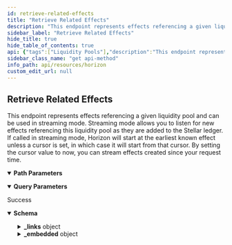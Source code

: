 ```yaml
---
id: retrieve-related-effects
title: "Retrieve Related Effects"
description: "This endpoint represents effects referencing a given liquidity pool and can be used in streaming mode. Streaming mode allows you to listen for new effects referencing this liquidity pool as they are added to the Stellar ledger. If called in streaming mode, Horizon will start at the earliest known effect unless a cursor is set, in which case it will start from that cursor. By setting the cursor value to now, you can stream effects created since your request time."
sidebar_label: "Retrieve Related Effects"
hide_title: true
hide_table_of_contents: true
api: {"tags":["Liquidity Pools"],"description":"This endpoint represents effects referencing a given liquidity pool and can be used in streaming mode. Streaming mode allows you to listen for new effects referencing this liquidity pool as they are added to the Stellar ledger. If called in streaming mode, Horizon will start at the earliest known effect unless a cursor is set, in which case it will start from that cursor. By setting the cursor value to now, you can stream effects created since your request time.","operationId":"RetrieveRelatedEffects","parameters":[{"name":"liquidity_pool_id","in":"path","required":true,"description":"A unique identifier for this liquidity pool."},{"name":"cursor","in":"query","required":false,"description":"A number that points to a specific location in a collection of responses and is pulled from the paging_token value of a record.","schema":{"type":"integer","example":6606617478959105}},{"name":"order","in":"query","required":false,"description":"A designation of the order in which records should appear. Options include asc (ascending) or desc (descending). If this argument isn’t set, it defaults to asc.","schema":{"type":"string","enum":["asc","desc"]}},{"name":"limit","in":"query","required":false,"description":"The maximum number of records returned. The limit can range from 1 to 200 - an upper limit that is hardcoded in Horizon for performance reasons. If this argument isn’t designated, it defaults to 10.","schema":{"type":"integer","example":10}}],"x-supports-streaming":true,"responses":{"200":{"description":"Success","content":{"application/json":{"schema":{"allOf":[{"type":"object","properties":{"_links":{"type":"object","properties":{"self":{"type":"object","properties":{"href":{"type":"string","format":"link"},"templated":{"type":"boolean"}},"required":["href"],"title":"link"},"next":{"type":"object","properties":{"href":{"type":"string","format":"link"},"templated":{"type":"boolean"}},"required":["href"],"title":"link"},"prev":{"type":"object","properties":{"href":{"type":"string","format":"link"},"templated":{"type":"boolean"}},"required":["href"],"title":"link"}}}},"title":"Links"},{"type":"object","properties":{"_embedded":{"type":"object","properties":{"records":{"type":"array","items":{"type":"object","properties":{"_links":{"type":"object","properties":{"operation":{"type":"object","properties":{"href":{"type":"string","format":"link"},"templated":{"type":"boolean"}},"required":["href"],"title":"link"},"succeeds":{"type":"object","properties":{"href":{"type":"string","format":"link"},"templated":{"type":"boolean"}},"required":["href"],"title":"link"},"precedes":{"type":"object","properties":{"href":{"type":"string","format":"link"},"templated":{"type":"boolean"}},"required":["href"],"title":"link"}}},"id":{"type":"string","title":"id"},"paging_token":{"type":"string","title":"paging_token"},"account":{"type":"string","pattern":"G[A-Z0-9]{55}","title":"address"},"type":{"type":"string","enum":["Account Created","Account Removed","Account Credited","Account Debited","Account Thresholds Updated","Account Home Domain Updated","Account Flags Updated","Account Inflation Destination Updated","Signer Created","Signer Removed","Signer Updated","Trustline Created","Trustline Removed","Trustline Updated","Trustline Authorized","Trustline Deauthorized","Offer Created","Offer Removed","Offer Updated","Trade","Data Created","Data Removed","Data Updated","Claimable Balance Created","Claimable Balance Claimant Created","Claimable Balance Claimed","Account Sponsorship Created","Account Sponsorship Updated","Account Sponsorship Removed","Trustline Sponsorship Created","Trustline Sponsorship Updated","Trustline Sponsorship Removed","Account Data Sponsorship Created","Account Data Sponsorship Updated","Account Data Sponsorship Removed","Claimable Balance Sponsorship Created","Claimable Balance Sponsorship Updated","Claimable Balance Sponsorship Removed","Account Signer Sponsorship Created","Account Signer Sponsorship Updated","Account Signer Sponsorship Removed","Liquidity Pool Created","Liquidity Pool Removed","Liquidity Pool Revoked","Liquidity Pool Deposited","Liquidity Pool Withdraw","Liquidity Pool Trade","Sequence Bumped"]},"type_i":{"type":"number","example":1},"created_at":{"type":"string"}}}}},"required":["id","paging_token","account","type","type_i","created_at"]}},"title":"Effect"}]},"examples":{"RetrieveRelatedEffects":{"value":{"_links":{"self":{"href":"https://horizon.stellar.org/liquidity_pools/67260c4c1807b262ff851b0a3fe141194936bb0215b2f77447f1df11998eabb9/effects?cursor=&order=asc"},"next":{"href":"https://horizon.stellar.org/liquidity_pools/67260c4c1807b262ff851b0a3fe141194936bb0215b2f77447f1df11998eabb9/effects?cursor=120192370561220608&order=asc"},"prev":{"href":"https://horizon.stellar.org/liquidity_pools/67260c4c1807b262ff851b0a3fe141194936bb0215b2f77447f1df11998eabb9/effects?cursor=120192344791343104&order=desc"}},"_embedded":{"records":[{"_links":{"operation":{"href":"https://horizon.stellar.org/operations/3849085266190337"},"succeeds":{"href":"https://horizon.stellar.org/effects?order=desc&cursor=3849085266190337-1"},"precedes":{"href":"https://horizon.stellar.org/effects?order=asc&cursor=3849085266190337-1"}},"id":"0000000012884905986-0000000001","paging_token":"12884905986-2","account":"GAAZI4TCR3TY5OJHCTJC2A4QSY6CJWJH5IAJTGKIN2ER7LBNVKOCCWN7","type":"liquidity_pool_deposited","type_i":81,"created_at":"2021-11-18T03:15:54Z","liquidity_pool":{"id":"67260c4c1807b262ff851b0a3fe141194936bb0215b2f77447f1df11998eabb9","fee_bp":30,"type":"constant_product","total_trustlines":"300","total_shares":"5000","reserves":[{"amount":"1000.0000005","asset":"EURT:GAP5LETOV6YIE62YAM56STDANPRDO7ZFDBGSNHJQIYGGKSMOZAHOOS2S"},{"amount":"2000.0000000","asset":"PHP:GBUQWP3BOUZX34TOND2QV7QQ7K7VJTG6VSE7WMLBTMDJLLAW7YKGU6EP"}]},"reserves_deposited":[{"asset":"EURT:GAP5LETOV6YIE62YAM56STDANPRDO7ZFDBGSNHJQIYGGKSMOZAHOOS2S","amount":"2378.0000005"},{"asset":"PHP:GBUQWP3BOUZX34TOND2QV7QQ7K7VJTG6VSE7WMLBTMDJLLAW7YKGU6EP","amount":"983.0000005"}],"shares_received":"1000"},{"id":"0000000012884905986-0000000002","paging_token":"12884905986-2","account":"GAAZI4TCR3TY5OJHCTJC2A4QSY6CJWJH5IAJTGKIN2ER7LBNVKOCCWN7","type":"liquidity_pool_withdrew","type_i":82,"created_at":"2021-11-18T03:15:54Z","liquidity_pool":{"id":"67260c4c1807b262ff851b0a3fe141194936bb0215b2f77447f1df11998eabb9","fee_bp":30,"type":"constant_product","total_trustlines":"299","total_shares":"4000","reserves":[{"amount":"7.0000005","asset":"EURT:GAP5LETOV6YIE62YAM56STDANPRDO7ZFDBGSNHJQIYGGKSMOZAHOOS2S"},{"amount":"1.0000000","asset":"PHP:GBUQWP3BOUZX34TOND2QV7QQ7K7VJTG6VSE7WMLBTMDJLLAW7YKGU6EP"}]},"reserves_received":[{"asset":"EURT:GAP5LETOV6YIE62YAM56STDANPRDO7ZFDBGSNHJQIYGGKSMOZAHOOS2S","amount":"2478.0000005"},{"asset":"PHP:GBUQWP3BOUZX34TOND2QV7QQ7K7VJTG6VSE7WMLBTMDJLLAW7YKGU6EP","amount":"993.0000005"}],"shares_redeemed":"1000"},{"id":"0000000012884905986-0000000003","paging_token":"12884905986-2","account":"GAAZI4TCR3TY5OJHCTJC2A4QSY6CJWJH5IAJTGKIN2ER7LBNVKOCCWN7","type":"liquidity_pool_trade","type_i":83,"created_at":"2021-11-18T03:15:54Z","liquidity_pool":{"id":"67260c4c1807b262ff851b0a3fe141194936bb0215b2f77447f1df11998eabb9","fee_bp":30,"type":"constant_product","total_trustlines":"300","total_shares":"5000","reserves":[{"amount":"1000.0000005","asset":"EURT:GAP5LETOV6YIE62YAM56STDANPRDO7ZFDBGSNHJQIYGGKSMOZAHOOS2S"},{"amount":"2000.0000000","asset":"PHP:GBUQWP3BOUZX34TOND2QV7QQ7K7VJTG6VSE7WMLBTMDJLLAW7YKGU6EP"}]},"sold":{"asset":"PHP:GBUQWP3BOUZX34TOND2QV7QQ7K7VJTG6VSE7WMLBTMDJLLAW7YKGU6EP","amount":"983.0000005"},"bought":{"asset":"EURT:GAP5LETOV6YIE62YAM56STDANPRDO7ZFDBGSNHJQIYGGKSMOZAHOOS2S","amount":"2378.0000005"}},{"id":"0000000012884905986-0000000004","paging_token":"12884905986-2","account":"GAAZI4TCR3TY5OJHCTJC2A4QSY6CJWJH5IAJTGKIN2ER7LBNVKOCCWN7","type":"liquidity_pool_created","type_i":84,"created_at":"2021-11-18T03:15:54Z","liquidity_pool":{"id":"67260c4c1807b262ff851b0a3fe141194936bb0215b2f77447f1df11998eabb9","fee_bp":30,"type":"constant_product","total_trustlines":"1","total_shares":"0","reserves":[{"amount":"0","asset":"EURT:GAP5LETOV6YIE62YAM56STDANPRDO7ZFDBGSNHJQIYGGKSMOZAHOOS2S"},{"amount":"0","asset":"PHP:GBUQWP3BOUZX34TOND2QV7QQ7K7VJTG6VSE7WMLBTMDJLLAW7YKGU6EP"}]}},{"id":"0000000012884905986-0000000005","paging_token":"12884905986-2","account":"GAAZI4TCR3TY5OJHCTJC2A4QSY6CJWJH5IAJTGKIN2ER7LBNVKOCCWN7","type":"liquidity_pool_removed","type_i":85,"created_at":"2021-11-18T03:15:54Z","liquidity_pool_id":"67260c4c1807b262ff851b0a3fe141194936bb0215b2f77447f1df11998eabb9"},{"id":"0000000012884905986-0000000006","paging_token":"12884905986-2","account":"GAAZI4TCR3TY5OJHCTJC2A4QSY6CJWJH5IAJTGKIN2ER7LBNVKOCCWN7","type":"liquidity_pool_revoked","type_i":86,"created_at":"2021-11-18T03:15:54Z","liquidity_pool":{"id":"67260c4c1807b262ff851b0a3fe141194936bb0215b2f77447f1df11998eabb9","fee_bp":30,"type":"constant_product","total_trustlines":"299","total_shares":"4000","reserves":[{"amount":"7.0000005","asset":"EURT:GAP5LETOV6YIE62YAM56STDANPRDO7ZFDBGSNHJQIYGGKSMOZAHOOS2S"},{"amount":"1.0000000","asset":"PHP:GBUQWP3BOUZX34TOND2QV7QQ7K7VJTG6VSE7WMLBTMDJLLAW7YKGU6EP"}]},"reserves_revoked":[{"asset":"EURT:GAP5LETOV6YIE62YAM56STDANPRDO7ZFDBGSNHJQIYGGKSMOZAHOOS2S","amount":"2478.0000005","claimable_balance_id":"idcbd1234"},{"asset":"PHP:GBUQWP3BOUZX34TOND2QV7QQ7K7VJTG6VSE7WMLBTMDJLLAW7YKGU6EP","amount":"993.0000005","claimable_balance_id":"cbid1235"}],"shares_revoked":"1000"},{"id":"0000000012884905986-0000000007","paging_token":"157639717969326081-1","account":"GBBWI7TEVQBPEUXKYNGI3GBAH7EHFEREONKK3UK56ZSLJIDIYHQJCVSG","type":"trustline_created","type_i":20,"created_at":"2021-08-04T20:01:24Z","asset_type":"liquidity_pool_shares","liquidity_pool_id":"67260c4c1807b262ff851b0a3fe141194936bb0215b2f77447f1df11998eabb9","limit":"1000"},{"id":"0000000012884905986-0000000008","paging_token":"157639717969326081-1","account":"GBBWI7TEVQBPEUXKYNGI3GBAH7EHFEREONKK3UK56ZSLJIDIYHQJCVSG","type":"trustline_updated","type_i":22,"created_at":"2021-08-04T20:01:24Z","asset_type":"liquidity_pool_shares","liquidity_pool_id":"67260c4c1807b262ff851b0a3fe141194936bb0215b2f77447f1df11998eabb9","limit":"2000"},{"id":"0000000012884905986-0000000009","paging_token":"157639717969326081-1","account":"GBBWI7TEVQBPEUXKYNGI3GBAH7EHFEREONKK3UK56ZSLJIDIYHQJCVSG","type":"trustline_removed","type_i":21,"created_at":"2021-08-04T20:01:24Z","asset_type":"liquidity_pool_shares","liquidity_pool_id":"67260c4c1807b262ff851b0a3fe141194936bb0215b2f77447f1df11998eabb9","limit":"0.0000000"}]}}}}}}}},"extensions":[{"key":"x-supports-streaming","value":true}],"method":"get","path":"/liquidity_pools/{liquidity_pool_id}/effects","servers":[{"url":"https://horizon.stellar.org","description":"The main network"},{"url":"https://horizon-testnet.stellar.org","description":"The test network"}],"info":{"title":"Horizon","version":"0.0.1"},"postman":{"name":"Retrieve Related Effects","description":{"content":"This endpoint represents effects referencing a given liquidity pool and can be used in streaming mode. Streaming mode allows you to listen for new effects referencing this liquidity pool as they are added to the Stellar ledger. If called in streaming mode, Horizon will start at the earliest known effect unless a cursor is set, in which case it will start from that cursor. By setting the cursor value to now, you can stream effects created since your request time.","type":"text/plain"},"url":{"path":["liquidity_pools",":liquidity_pool_id","effects"],"host":["{{baseUrl}}"],"query":[{"disabled":false,"description":{"content":"A number that points to a specific location in a collection of responses and is pulled from the paging_token value of a record.","type":"text/plain"},"key":"cursor","value":""},{"disabled":false,"description":{"content":"A designation of the order in which records should appear. Options include asc (ascending) or desc (descending). If this argument isn’t set, it defaults to asc.","type":"text/plain"},"key":"order","value":""},{"disabled":false,"description":{"content":"The maximum number of records returned. The limit can range from 1 to 200 - an upper limit that is hardcoded in Horizon for performance reasons. If this argument isn’t designated, it defaults to 10.","type":"text/plain"},"key":"limit","value":""}],"variable":[{"disabled":false,"description":{"content":"(Required) A unique identifier for this liquidity pool.","type":"text/plain"},"type":"any","value":"","key":"liquidity_pool_id"}]},"header":[{"key":"Accept","value":"application/json"}],"method":"GET"}}
sidebar_class_name: "get api-method"
info_path: api/resources/horizon
custom_edit_url: null
---
```



## Retrieve Related Effects



This endpoint represents effects referencing a given liquidity pool and can be used in streaming mode. Streaming mode allows you to listen for new effects referencing this liquidity pool as they are added to the Stellar ledger. If called in streaming mode, Horizon will start at the earliest known effect unless a cursor is set, in which case it will start from that cursor. By setting the cursor value to now, you can stream effects created since your request time.

<details style={{"marginBottom":"1rem"}} data-collapsed={false} open={true}><summary style={{}}><strong>Path Parameters</strong></summary><div><ul><ParamsItem className={"paramsItem"} param={{"name":"liquidity_pool_id","in":"path","required":true,"description":"A unique identifier for this liquidity pool."}}></ParamsItem></ul></div></details><details style={{"marginBottom":"1rem"}} data-collapsed={false} open={true}><summary style={{}}><strong>Query Parameters</strong></summary><div><ul><ParamsItem className={"paramsItem"} param={{"name":"cursor","in":"query","required":false,"description":"A number that points to a specific location in a collection of responses and is pulled from the paging_token value of a record.","schema":{"type":"integer","example":6606617478959105}}}></ParamsItem><ParamsItem className={"paramsItem"} param={{"name":"order","in":"query","required":false,"description":"A designation of the order in which records should appear. Options include asc (ascending) or desc (descending). If this argument isn’t set, it defaults to asc.","schema":{"type":"string","enum":["asc","desc"]}}}></ParamsItem><ParamsItem className={"paramsItem"} param={{"name":"limit","in":"query","required":false,"description":"The maximum number of records returned. The limit can range from 1 to 200 - an upper limit that is hardcoded in Horizon for performance reasons. If this argument isn’t designated, it defaults to 10.","schema":{"type":"integer","example":10}}}></ParamsItem></ul></div></details><div><ApiTabs><TabItem label={"200"} value={"200"}><div>

Success

</div><div><MimeTabs schemaType={"response"}><TabItem label={"application/json"} value={"application/json"}><SchemaTabs><TabItem label={"Schema"} value={"Schema"}><details style={{}} data-collapsed={false} open={true}><summary style={{"textAlign":"left"}}><strong>Schema</strong></summary><div style={{"textAlign":"left","marginLeft":"1rem"}}></div><ul style={{"marginLeft":"1rem"}}><SchemaItem collapsible={true} className={"schemaItem"}><details style={{}}><summary style={{}}><strong>_links</strong><span style={{"opacity":"0.6"}}> object</span></summary><div style={{"marginLeft":"1rem"}}><SchemaItem collapsible={true} className={"schemaItem"}><details style={{}}><summary style={{}}><strong>self</strong><span style={{"opacity":"0.6"}}> object</span></summary><div style={{"marginLeft":"1rem"}}><SchemaItem collapsible={false} name={"href"} required={true} schemaName={"link"} qualifierMessage={undefined} schema={{"type":"string","format":"link"}}></SchemaItem><SchemaItem collapsible={false} name={"templated"} required={false} schemaName={"boolean"} qualifierMessage={undefined} schema={{"type":"boolean"}}></SchemaItem></div></details></SchemaItem><SchemaItem collapsible={true} className={"schemaItem"}><details style={{}}><summary style={{}}><strong>next</strong><span style={{"opacity":"0.6"}}> object</span></summary><div style={{"marginLeft":"1rem"}}><SchemaItem collapsible={false} name={"href"} required={true} schemaName={"link"} qualifierMessage={undefined} schema={{"type":"string","format":"link"}}></SchemaItem><SchemaItem collapsible={false} name={"templated"} required={false} schemaName={"boolean"} qualifierMessage={undefined} schema={{"type":"boolean"}}></SchemaItem></div></details></SchemaItem><SchemaItem collapsible={true} className={"schemaItem"}><details style={{}}><summary style={{}}><strong>prev</strong><span style={{"opacity":"0.6"}}> object</span></summary><div style={{"marginLeft":"1rem"}}><SchemaItem collapsible={false} name={"href"} required={true} schemaName={"link"} qualifierMessage={undefined} schema={{"type":"string","format":"link"}}></SchemaItem><SchemaItem collapsible={false} name={"templated"} required={false} schemaName={"boolean"} qualifierMessage={undefined} schema={{"type":"boolean"}}></SchemaItem></div></details></SchemaItem></div></details></SchemaItem><SchemaItem collapsible={true} className={"schemaItem"}><details style={{}}><summary style={{}}><strong>_embedded</strong><span style={{"opacity":"0.6"}}> object</span></summary><div style={{"marginLeft":"1rem"}}><SchemaItem collapsible={true} className={"schemaItem"}><details style={{}}><summary style={{}}><strong>records</strong><span style={{"opacity":"0.6"}}> object[]</span></summary><div style={{"marginLeft":"1rem"}}><li><div style={{"fontSize":"var(--ifm-code-font-size)","opacity":"0.6","marginLeft":"-.5rem","paddingBottom":".5rem"}}>Array [</div></li><SchemaItem collapsible={true} className={"schemaItem"}><details style={{}}><summary style={{}}><strong>_links</strong><span style={{"opacity":"0.6"}}> object</span></summary><div style={{"marginLeft":"1rem"}}><SchemaItem collapsible={true} className={"schemaItem"}><details style={{}}><summary style={{}}><strong>operation</strong><span style={{"opacity":"0.6"}}> object</span></summary><div style={{"marginLeft":"1rem"}}><SchemaItem collapsible={false} name={"href"} required={true} schemaName={"link"} qualifierMessage={undefined} schema={{"type":"string","format":"link"}}></SchemaItem><SchemaItem collapsible={false} name={"templated"} required={false} schemaName={"boolean"} qualifierMessage={undefined} schema={{"type":"boolean"}}></SchemaItem></div></details></SchemaItem><SchemaItem collapsible={true} className={"schemaItem"}><details style={{}}><summary style={{}}><strong>succeeds</strong><span style={{"opacity":"0.6"}}> object</span></summary><div style={{"marginLeft":"1rem"}}><SchemaItem collapsible={false} name={"href"} required={true} schemaName={"link"} qualifierMessage={undefined} schema={{"type":"string","format":"link"}}></SchemaItem><SchemaItem collapsible={false} name={"templated"} required={false} schemaName={"boolean"} qualifierMessage={undefined} schema={{"type":"boolean"}}></SchemaItem></div></details></SchemaItem><SchemaItem collapsible={true} className={"schemaItem"}><details style={{}}><summary style={{}}><strong>precedes</strong><span style={{"opacity":"0.6"}}> object</span></summary><div style={{"marginLeft":"1rem"}}><SchemaItem collapsible={false} name={"href"} required={true} schemaName={"link"} qualifierMessage={undefined} schema={{"type":"string","format":"link"}}></SchemaItem><SchemaItem collapsible={false} name={"templated"} required={false} schemaName={"boolean"} qualifierMessage={undefined} schema={{"type":"boolean"}}></SchemaItem></div></details></SchemaItem></div></details></SchemaItem><SchemaItem collapsible={false} name={"id"} required={false} schemaName={"id"} qualifierMessage={undefined} schema={{"type":"string","title":"id"}}></SchemaItem><SchemaItem collapsible={false} name={"paging_token"} required={false} schemaName={"paging_token"} qualifierMessage={undefined} schema={{"type":"string","title":"paging_token"}}></SchemaItem><SchemaItem collapsible={false} name={"account"} required={false} schemaName={"address"} qualifierMessage={"**Possible values:** Value must match regular expression `G[A-Z0-9]{55}`"} schema={{"type":"string","pattern":"G[A-Z0-9]{55}","title":"address"}}></SchemaItem><SchemaItem collapsible={false} name={"type"} required={false} schemaName={"string"} qualifierMessage={"**Possible values:** [`Account Created`, `Account Removed`, `Account Credited`, `Account Debited`, `Account Thresholds Updated`, `Account Home Domain Updated`, `Account Flags Updated`, `Account Inflation Destination Updated`, `Signer Created`, `Signer Removed`, `Signer Updated`, `Trustline Created`, `Trustline Removed`, `Trustline Updated`, `Trustline Authorized`, `Trustline Deauthorized`, `Offer Created`, `Offer Removed`, `Offer Updated`, `Trade`, `Data Created`, `Data Removed`, `Data Updated`, `Claimable Balance Created`, `Claimable Balance Claimant Created`, `Claimable Balance Claimed`, `Account Sponsorship Created`, `Account Sponsorship Updated`, `Account Sponsorship Removed`, `Trustline Sponsorship Created`, `Trustline Sponsorship Updated`, `Trustline Sponsorship Removed`, `Account Data Sponsorship Created`, `Account Data Sponsorship Updated`, `Account Data Sponsorship Removed`, `Claimable Balance Sponsorship Created`, `Claimable Balance Sponsorship Updated`, `Claimable Balance Sponsorship Removed`, `Account Signer Sponsorship Created`, `Account Signer Sponsorship Updated`, `Account Signer Sponsorship Removed`, `Liquidity Pool Created`, `Liquidity Pool Removed`, `Liquidity Pool Revoked`, `Liquidity Pool Deposited`, `Liquidity Pool Withdraw`, `Liquidity Pool Trade`, `Sequence Bumped`]"} schema={{"type":"string","enum":["Account Created","Account Removed","Account Credited","Account Debited","Account Thresholds Updated","Account Home Domain Updated","Account Flags Updated","Account Inflation Destination Updated","Signer Created","Signer Removed","Signer Updated","Trustline Created","Trustline Removed","Trustline Updated","Trustline Authorized","Trustline Deauthorized","Offer Created","Offer Removed","Offer Updated","Trade","Data Created","Data Removed","Data Updated","Claimable Balance Created","Claimable Balance Claimant Created","Claimable Balance Claimed","Account Sponsorship Created","Account Sponsorship Updated","Account Sponsorship Removed","Trustline Sponsorship Created","Trustline Sponsorship Updated","Trustline Sponsorship Removed","Account Data Sponsorship Created","Account Data Sponsorship Updated","Account Data Sponsorship Removed","Claimable Balance Sponsorship Created","Claimable Balance Sponsorship Updated","Claimable Balance Sponsorship Removed","Account Signer Sponsorship Created","Account Signer Sponsorship Updated","Account Signer Sponsorship Removed","Liquidity Pool Created","Liquidity Pool Removed","Liquidity Pool Revoked","Liquidity Pool Deposited","Liquidity Pool Withdraw","Liquidity Pool Trade","Sequence Bumped"]}}></SchemaItem><SchemaItem collapsible={false} name={"type_i"} required={false} schemaName={"number"} qualifierMessage={undefined} schema={{"type":"number","example":1}}></SchemaItem><SchemaItem collapsible={false} name={"created_at"} required={false} schemaName={"string"} qualifierMessage={undefined} schema={{"type":"string"}}></SchemaItem><li><div style={{"fontSize":"var(--ifm-code-font-size)","opacity":"0.6","marginLeft":"-.5rem"}}>]</div></li></div></details></SchemaItem></div></details></SchemaItem></ul></details></TabItem><TabItem label={"Example (from schema)"} value={"Example (from schema)"}><ResponseSamples responseExample={"{\n  \"_links\": {\n    \"self\": {\n      \"href\": \"string\",\n      \"templated\": true\n    },\n    \"next\": {\n      \"href\": \"string\",\n      \"templated\": true\n    },\n    \"prev\": {\n      \"href\": \"string\",\n      \"templated\": true\n    }\n  },\n  \"_embedded\": {\n    \"records\": [\n      {\n        \"_links\": {\n          \"operation\": {\n            \"href\": \"string\",\n            \"templated\": true\n          },\n          \"succeeds\": {\n            \"href\": \"string\",\n            \"templated\": true\n          },\n          \"precedes\": {\n            \"href\": \"string\",\n            \"templated\": true\n          }\n        },\n        \"id\": \"string\",\n        \"paging_token\": \"string\",\n        \"account\": \"string\",\n        \"type\": \"Account Created\",\n        \"type_i\": 1,\n        \"created_at\": \"string\"\n      }\n    ]\n  }\n}"} language={"json"}></ResponseSamples></TabItem><TabItem label={"RetrieveRelatedEffects"} value={"RetrieveRelatedEffects"}><ResponseSamples responseExample={"{\n  \"_links\": {\n    \"self\": {\n      \"href\": \"https://horizon.stellar.org/liquidity_pools/67260c4c1807b262ff851b0a3fe141194936bb0215b2f77447f1df11998eabb9/effects?cursor=&order=asc\"\n    },\n    \"next\": {\n      \"href\": \"https://horizon.stellar.org/liquidity_pools/67260c4c1807b262ff851b0a3fe141194936bb0215b2f77447f1df11998eabb9/effects?cursor=120192370561220608&order=asc\"\n    },\n    \"prev\": {\n      \"href\": \"https://horizon.stellar.org/liquidity_pools/67260c4c1807b262ff851b0a3fe141194936bb0215b2f77447f1df11998eabb9/effects?cursor=120192344791343104&order=desc\"\n    }\n  },\n  \"_embedded\": {\n    \"records\": [\n      {\n        \"_links\": {\n          \"operation\": {\n            \"href\": \"https://horizon.stellar.org/operations/3849085266190337\"\n          },\n          \"succeeds\": {\n            \"href\": \"https://horizon.stellar.org/effects?order=desc&cursor=3849085266190337-1\"\n          },\n          \"precedes\": {\n            \"href\": \"https://horizon.stellar.org/effects?order=asc&cursor=3849085266190337-1\"\n          }\n        },\n        \"id\": \"0000000012884905986-0000000001\",\n        \"paging_token\": \"12884905986-2\",\n        \"account\": \"GAAZI4TCR3TY5OJHCTJC2A4QSY6CJWJH5IAJTGKIN2ER7LBNVKOCCWN7\",\n        \"type\": \"liquidity_pool_deposited\",\n        \"type_i\": 81,\n        \"created_at\": \"2021-11-18T03:15:54Z\",\n        \"liquidity_pool\": {\n          \"id\": \"67260c4c1807b262ff851b0a3fe141194936bb0215b2f77447f1df11998eabb9\",\n          \"fee_bp\": 30,\n          \"type\": \"constant_product\",\n          \"total_trustlines\": \"300\",\n          \"total_shares\": \"5000\",\n          \"reserves\": [\n            {\n              \"amount\": \"1000.0000005\",\n              \"asset\": \"EURT:GAP5LETOV6YIE62YAM56STDANPRDO7ZFDBGSNHJQIYGGKSMOZAHOOS2S\"\n            },\n            {\n              \"amount\": \"2000.0000000\",\n              \"asset\": \"PHP:GBUQWP3BOUZX34TOND2QV7QQ7K7VJTG6VSE7WMLBTMDJLLAW7YKGU6EP\"\n            }\n          ]\n        },\n        \"reserves_deposited\": [\n          {\n            \"asset\": \"EURT:GAP5LETOV6YIE62YAM56STDANPRDO7ZFDBGSNHJQIYGGKSMOZAHOOS2S\",\n            \"amount\": \"2378.0000005\"\n          },\n          {\n            \"asset\": \"PHP:GBUQWP3BOUZX34TOND2QV7QQ7K7VJTG6VSE7WMLBTMDJLLAW7YKGU6EP\",\n            \"amount\": \"983.0000005\"\n          }\n        ],\n        \"shares_received\": \"1000\"\n      },\n      {\n        \"id\": \"0000000012884905986-0000000002\",\n        \"paging_token\": \"12884905986-2\",\n        \"account\": \"GAAZI4TCR3TY5OJHCTJC2A4QSY6CJWJH5IAJTGKIN2ER7LBNVKOCCWN7\",\n        \"type\": \"liquidity_pool_withdrew\",\n        \"type_i\": 82,\n        \"created_at\": \"2021-11-18T03:15:54Z\",\n        \"liquidity_pool\": {\n          \"id\": \"67260c4c1807b262ff851b0a3fe141194936bb0215b2f77447f1df11998eabb9\",\n          \"fee_bp\": 30,\n          \"type\": \"constant_product\",\n          \"total_trustlines\": \"299\",\n          \"total_shares\": \"4000\",\n          \"reserves\": [\n            {\n              \"amount\": \"7.0000005\",\n              \"asset\": \"EURT:GAP5LETOV6YIE62YAM56STDANPRDO7ZFDBGSNHJQIYGGKSMOZAHOOS2S\"\n            },\n            {\n              \"amount\": \"1.0000000\",\n              \"asset\": \"PHP:GBUQWP3BOUZX34TOND2QV7QQ7K7VJTG6VSE7WMLBTMDJLLAW7YKGU6EP\"\n            }\n          ]\n        },\n        \"reserves_received\": [\n          {\n            \"asset\": \"EURT:GAP5LETOV6YIE62YAM56STDANPRDO7ZFDBGSNHJQIYGGKSMOZAHOOS2S\",\n            \"amount\": \"2478.0000005\"\n          },\n          {\n            \"asset\": \"PHP:GBUQWP3BOUZX34TOND2QV7QQ7K7VJTG6VSE7WMLBTMDJLLAW7YKGU6EP\",\n            \"amount\": \"993.0000005\"\n          }\n        ],\n        \"shares_redeemed\": \"1000\"\n      },\n      {\n        \"id\": \"0000000012884905986-0000000003\",\n        \"paging_token\": \"12884905986-2\",\n        \"account\": \"GAAZI4TCR3TY5OJHCTJC2A4QSY6CJWJH5IAJTGKIN2ER7LBNVKOCCWN7\",\n        \"type\": \"liquidity_pool_trade\",\n        \"type_i\": 83,\n        \"created_at\": \"2021-11-18T03:15:54Z\",\n        \"liquidity_pool\": {\n          \"id\": \"67260c4c1807b262ff851b0a3fe141194936bb0215b2f77447f1df11998eabb9\",\n          \"fee_bp\": 30,\n          \"type\": \"constant_product\",\n          \"total_trustlines\": \"300\",\n          \"total_shares\": \"5000\",\n          \"reserves\": [\n            {\n              \"amount\": \"1000.0000005\",\n              \"asset\": \"EURT:GAP5LETOV6YIE62YAM56STDANPRDO7ZFDBGSNHJQIYGGKSMOZAHOOS2S\"\n            },\n            {\n              \"amount\": \"2000.0000000\",\n              \"asset\": \"PHP:GBUQWP3BOUZX34TOND2QV7QQ7K7VJTG6VSE7WMLBTMDJLLAW7YKGU6EP\"\n            }\n          ]\n        },\n        \"sold\": {\n          \"asset\": \"PHP:GBUQWP3BOUZX34TOND2QV7QQ7K7VJTG6VSE7WMLBTMDJLLAW7YKGU6EP\",\n          \"amount\": \"983.0000005\"\n        },\n        \"bought\": {\n          \"asset\": \"EURT:GAP5LETOV6YIE62YAM56STDANPRDO7ZFDBGSNHJQIYGGKSMOZAHOOS2S\",\n          \"amount\": \"2378.0000005\"\n        }\n      },\n      {\n        \"id\": \"0000000012884905986-0000000004\",\n        \"paging_token\": \"12884905986-2\",\n        \"account\": \"GAAZI4TCR3TY5OJHCTJC2A4QSY6CJWJH5IAJTGKIN2ER7LBNVKOCCWN7\",\n        \"type\": \"liquidity_pool_created\",\n        \"type_i\": 84,\n        \"created_at\": \"2021-11-18T03:15:54Z\",\n        \"liquidity_pool\": {\n          \"id\": \"67260c4c1807b262ff851b0a3fe141194936bb0215b2f77447f1df11998eabb9\",\n          \"fee_bp\": 30,\n          \"type\": \"constant_product\",\n          \"total_trustlines\": \"1\",\n          \"total_shares\": \"0\",\n          \"reserves\": [\n            {\n              \"amount\": \"0\",\n              \"asset\": \"EURT:GAP5LETOV6YIE62YAM56STDANPRDO7ZFDBGSNHJQIYGGKSMOZAHOOS2S\"\n            },\n            {\n              \"amount\": \"0\",\n              \"asset\": \"PHP:GBUQWP3BOUZX34TOND2QV7QQ7K7VJTG6VSE7WMLBTMDJLLAW7YKGU6EP\"\n            }\n          ]\n        }\n      },\n      {\n        \"id\": \"0000000012884905986-0000000005\",\n        \"paging_token\": \"12884905986-2\",\n        \"account\": \"GAAZI4TCR3TY5OJHCTJC2A4QSY6CJWJH5IAJTGKIN2ER7LBNVKOCCWN7\",\n        \"type\": \"liquidity_pool_removed\",\n        \"type_i\": 85,\n        \"created_at\": \"2021-11-18T03:15:54Z\",\n        \"liquidity_pool_id\": \"67260c4c1807b262ff851b0a3fe141194936bb0215b2f77447f1df11998eabb9\"\n      },\n      {\n        \"id\": \"0000000012884905986-0000000006\",\n        \"paging_token\": \"12884905986-2\",\n        \"account\": \"GAAZI4TCR3TY5OJHCTJC2A4QSY6CJWJH5IAJTGKIN2ER7LBNVKOCCWN7\",\n        \"type\": \"liquidity_pool_revoked\",\n        \"type_i\": 86,\n        \"created_at\": \"2021-11-18T03:15:54Z\",\n        \"liquidity_pool\": {\n          \"id\": \"67260c4c1807b262ff851b0a3fe141194936bb0215b2f77447f1df11998eabb9\",\n          \"fee_bp\": 30,\n          \"type\": \"constant_product\",\n          \"total_trustlines\": \"299\",\n          \"total_shares\": \"4000\",\n          \"reserves\": [\n            {\n              \"amount\": \"7.0000005\",\n              \"asset\": \"EURT:GAP5LETOV6YIE62YAM56STDANPRDO7ZFDBGSNHJQIYGGKSMOZAHOOS2S\"\n            },\n            {\n              \"amount\": \"1.0000000\",\n              \"asset\": \"PHP:GBUQWP3BOUZX34TOND2QV7QQ7K7VJTG6VSE7WMLBTMDJLLAW7YKGU6EP\"\n            }\n          ]\n        },\n        \"reserves_revoked\": [\n          {\n            \"asset\": \"EURT:GAP5LETOV6YIE62YAM56STDANPRDO7ZFDBGSNHJQIYGGKSMOZAHOOS2S\",\n            \"amount\": \"2478.0000005\",\n            \"claimable_balance_id\": \"idcbd1234\"\n          },\n          {\n            \"asset\": \"PHP:GBUQWP3BOUZX34TOND2QV7QQ7K7VJTG6VSE7WMLBTMDJLLAW7YKGU6EP\",\n            \"amount\": \"993.0000005\",\n            \"claimable_balance_id\": \"cbid1235\"\n          }\n        ],\n        \"shares_revoked\": \"1000\"\n      },\n      {\n        \"id\": \"0000000012884905986-0000000007\",\n        \"paging_token\": \"157639717969326081-1\",\n        \"account\": \"GBBWI7TEVQBPEUXKYNGI3GBAH7EHFEREONKK3UK56ZSLJIDIYHQJCVSG\",\n        \"type\": \"trustline_created\",\n        \"type_i\": 20,\n        \"created_at\": \"2021-08-04T20:01:24Z\",\n        \"asset_type\": \"liquidity_pool_shares\",\n        \"liquidity_pool_id\": \"67260c4c1807b262ff851b0a3fe141194936bb0215b2f77447f1df11998eabb9\",\n        \"limit\": \"1000\"\n      },\n      {\n        \"id\": \"0000000012884905986-0000000008\",\n        \"paging_token\": \"157639717969326081-1\",\n        \"account\": \"GBBWI7TEVQBPEUXKYNGI3GBAH7EHFEREONKK3UK56ZSLJIDIYHQJCVSG\",\n        \"type\": \"trustline_updated\",\n        \"type_i\": 22,\n        \"created_at\": \"2021-08-04T20:01:24Z\",\n        \"asset_type\": \"liquidity_pool_shares\",\n        \"liquidity_pool_id\": \"67260c4c1807b262ff851b0a3fe141194936bb0215b2f77447f1df11998eabb9\",\n        \"limit\": \"2000\"\n      },\n      {\n        \"id\": \"0000000012884905986-0000000009\",\n        \"paging_token\": \"157639717969326081-1\",\n        \"account\": \"GBBWI7TEVQBPEUXKYNGI3GBAH7EHFEREONKK3UK56ZSLJIDIYHQJCVSG\",\n        \"type\": \"trustline_removed\",\n        \"type_i\": 21,\n        \"created_at\": \"2021-08-04T20:01:24Z\",\n        \"asset_type\": \"liquidity_pool_shares\",\n        \"liquidity_pool_id\": \"67260c4c1807b262ff851b0a3fe141194936bb0215b2f77447f1df11998eabb9\",\n        \"limit\": \"0.0000000\"\n      }\n    ]\n  }\n}"} language={"json"}></ResponseSamples></TabItem></SchemaTabs></TabItem></MimeTabs></div></TabItem></ApiTabs></div>
      